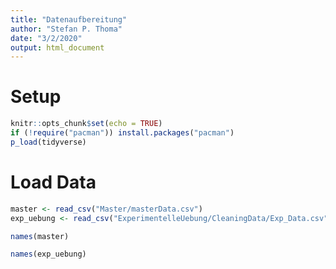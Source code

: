 ```yaml
---
title: "Datenaufbereitung"
author: "Stefan P. Thoma"
date: "3/2/2020"
output: html_document
---
```


# Setup

```r
knitr::opts_chunk$set(echo = TRUE)
if (!require("pacman")) install.packages("pacman")
p_load(tidyverse)
```

# Load Data

```r
master <- read_csv("Master/masterData.csv")
exp_uebung <- read_csv("ExperimentelleUebung/CleaningData/Exp_Data.csv")
```
```r
names(master)

names(exp_uebung)
```

